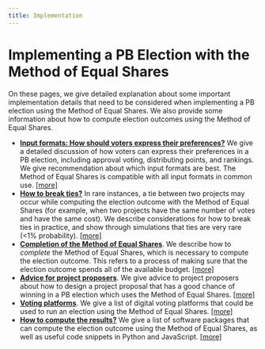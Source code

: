 ```yaml
---
title: Implementation
---
```


# Implementing a PB Election with the Method of Equal Shares

On these pages, we give detailed explanation about some important implementation details that need to be considered when implementing a PB election using the Method of Equal Shares. We also provide some information about how to compute election outcomes using the Method of Equal Shares.

* [**Input formats: How should voters express their preferences?**](input-formats) We give a detailed discussion of how voters can express their preferences in a PB election, including approval voting, distributing points, and rankings. We give recommendation about which input formats are best. The Method of Equal Shares is compatible with all input formats in common use. [[more]](input-formats)
* [**How to break ties?**](tie-breaking) In rare instances, a tie between two projects may occur while computing the election outcome with the Method of Equal Shares (for example, when two projects have the same number of votes and have the same cost). We describe considerations for how to break ties in practice, and show through simulations that ties are very rare (<1% probability). [[more]](tie-breaking)
* [**Completion of the Method of Equal Shares**](completion). We describe how to *complete* the Method of Equal Shares, which is necessary to compute the election outcome. This refers to a process of making sure that the election outcome spends all of the available budget. [[more]](completion)
* [**Advice for project proposers**](advice-project-proposers). We give advice to project proposers about how to design a project proposal that has a good chance of winning in a PB election which uses the Method of Equal Shares. [[more]](advice-project-proposers)
* [**Voting platforms**](voting-platforms). We give a list of digital voting platforms that could be used to run an election using the Method of Equal Shares. [[more]](voting-platforms)
* [**How to compute the results?**](computation) We give a list of software packages that can compute the election outcome using the Method of Equal Shares, as well as useful code snippets in Python and JavaScript. [[more]](computation)